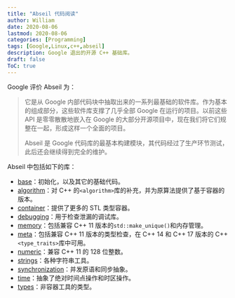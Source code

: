 ```yaml
---
title: "Abseil 代码阅读"
author: William
date: 2020-08-06
lastmod: 2020-08-06
categories: [Programming]
tags: [Google,Linux,c++,abseil]
description: Google 退出的开源 C++ 基础库。
draft: false
ToC: true
---
```


Google 评价 Abseil 为：

> 它是从 Google 内部代码块中抽取出来的一系列最基础的软件库。作为基本的组成部分，这些软件库支撑了几乎全部 Google 在运行的项目。以前这些 API 是零零散散地嵌入在 Google 的大部分开源项目中，现在我们将它们规整在一起，形成这样一个全面的项目。
>
> Abseil 是 Google 代码库的最基本构建模块，其代码经过了生产环节测试，此后还会继续得到完全的维护。

Abseil 中包括如下的库：

- [base ](https://github.com/abseil/abseil-cpp/tree/master/absl/base)：初始化，以及其它的基础代码。
- [algorithm ](https://github.com/abseil/abseil-cpp/tree/master/absl/algorithm)：对 C++ 的`<algorithm>`库的补充，并为原算法提供了基于容器的版本。
- [container ](https://github.com/abseil/abseil-cpp/tree/master/absl/container)：提供了更多的 STL 类型容器。
- [debugging ](https://github.com/abseil/abseil-cpp/tree/master/absl/debugging)：用于检查泄漏的调试库。
- [memory ](https://github.com/abseil/abseil-cpp/tree/master/absl/memory)：包括兼容 C++ 11 版本的`std::make_unique()`和内存管理。
- [meta ](https://github.com/abseil/abseil-cpp/tree/master/absl/meta)：包括兼容 C++ 11 版本的类型检查，在 C++ 14 和 C++ 17 版本的 C++ `<type_traits>`库中可用。
- [numeric ](https://github.com/abseil/abseil-cpp/tree/master/absl/numeric)：兼容 C++ 11 的 128 位整数。
- [strings ](https://github.com/abseil/abseil-cpp/tree/master/absl/strings)：各种字符串工具。
- [synchronization ](https://github.com/abseil/abseil-cpp/tree/master/absl/synchronization)：并发原语和同步抽象。
- [time ](https://github.com/abseil/abseil-cpp/tree/master/absl/time)：抽象了绝对时间点操作和时区操作。
- [types ](https://github.com/abseil/abseil-cpp/tree/master/absl/types)：非容器工具的类型。
